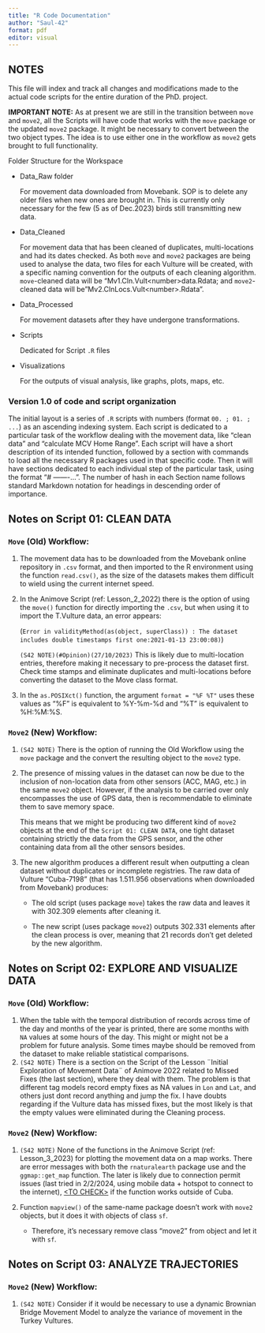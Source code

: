 ```yaml
---
title: "R Code Documentation"
author: "Saul-42"
format: pdf
editor: visual
---
```


## NOTES

This file will index and track all changes and modifications made to the actual code scripts for the entire duration of the PhD. project.

**IMPORTANT NOTE:** As at present we are still in the transition between `move` and `move2`, all the Scripts will have code that works with the `move` package or the updated `move2` package. It might be necessary to convert between the two object types. The idea is to use either one in the workflow as `move2` gets brought to full functionality.

Folder Structure for the Workspace

-   Data_Raw folder

    For movement data downloaded from Movebank. SOP is to delete any older files when new ones are brought in. This is currently only necessary for the few (5 as of Dec.2023) birds still transmitting new data.

-   Data_Cleaned

    For movement data that has been cleaned of duplicates, multi-locations and had its dates checked. As both `move` and `move2` packages are being used to analyse the data, two files for each Vulture will be created, with a specific naming convention for the outputs of each cleaning algorithm. `move`-cleaned data will be "Mv1.Cln.Vult\<number\>data.Rdata; and `move2`-cleaned data will be"Mv2.ClnLocs.Vult\<number\>.Rdata".

-   Data_Processed

    For movement datasets after they have undergone transformations.

-   Scripts

    Dedicated for Script `.R` files

-   Visualizations

    For the outputs of visual analysis, like graphs, plots, maps, etc.

### Version 1.0 of code and script organization

The initial layout is a series of `.R` scripts with numbers (format `00. ; 01. ; ...`) as an ascending indexing system. Each script is dedicated to a particular task of the workflow dealing with the movement data, like "clean data" and "calculate MCV Home Range". Each script will have a short description of its intended function, followed by a section with commands to load all the necessary R packages used in that specific code. Then it will have sections dedicated to each individual step of the particular task, using the format "\# <Step Name> -------...". The number of hash in each Section name follows standard Markdown notation for headings in descending order of importance.

## Notes on Script 01: CLEAN DATA

### `Move` (Old) Workflow:

1.  The movement data has to be downloaded from the Movebank online repository in `.csv` format, and then imported to the R environment using the function `read.csv()`, as the size of the datasets makes them difficult to wield using the current internet speed.

2.  In the Animove Script (ref: Lesson_2_2022) there is the option of using the `move()` function for directly importing the `.csv`, but when using it to import the T.Vulture data, an error appears:

    (`Error in validityMethod(as(object, superClass)) : The dataset includes double timestamps first one:2021-01-13 23:00:08)`)

    `(S42 NOTE)(#Opinion)(27/10/2023)` This is likely due to multi-location entries, therefore making it necessary to pre-process the dataset first. Check time stamps and eliminate duplicates and multi-locations before converting the dataset to the Move class format.

3.  In the `as.POSIXct()` function, the argument `format = "%F %T"` uses these values as "%F" is equivalent to %Y-%m-%d and "%T" is equivalent to %H:%M:%S.

### `Move2` (New) Workflow:

1.  `(S42 NOTE)` There is the option of running the Old Workflow using the `move` package and the convert the resulting object to the `move2` type.

2.  The presence of missing values in the dataset can now be due to the inclusion of non-location data from other sensors (ACC, MAG, etc.) in the same `move2` object. However, if the analysis to be carried over only encompasses the use of GPS data, then is recommendable to eliminate them to save memory space.

    This means that we might be producing two different kind of `move2` objects at the end of the `Script 01: CLEAN DATA`, one tight dataset containing strictly the data from the GPS sensor, and the other containing data from all the other sensors besides.

3.  The new algorithm produces a different result when outputting a clean dataset without duplicates or incomplete registries. The raw data of Vulture "Cuba-7198" (that has 1.511.956 observations when downloaded from Movebank) produces:

    -   The old script (uses package `move`) takes the raw data and leaves it with 302.309 elements after cleaning it.

    -   The new script (uses package `move2`) outputs 302.331 elements after the clean process is over, meaning that 21 records don't get deleted by the new algorithm.

## Notes on Script 02: EXPLORE AND VISUALIZE DATA

### `Move` (Old) Workflow:

1.  When the table with the temporal distribution of records across time of the day and months of the year is printed, there are some months with `NA` values at some hours of the day. This might or might not be a problem for future analysis. Some times maybe should be removed from the dataset to make reliable statistical comparisons.
2.  `(S42 NOTE)` There is a section on the Script of the Lesson ¨Initial Exploration of Movement Data¨ of Animove 2022 related to Missed Fixes (the last section), where they deal with them. The problem is that different tag models record empty fixes as NA values in `Lon` and `Lat`, and others just dont record anything and jump the fix. I have doubts regarding if the Vulture data has missed fixes, but the most likely is that the empty values were eliminated during the Cleaning process.

### `Move2` (New) Workflow:

1.  `(S42 NOTE)` None of the functions in the Animove Script (ref: Lesson_3_2023) for plotting the movement data on a map works. There are error messages with both the `rnaturalearth` package use and the `ggmap::get_map` function. The later is likely due to connection permit issues (last tried in 2/2/2024, using mobile data + hotspot to connect to the internet), [\<TO CHECK\>]{.underline} if the function works outside of Cuba.

2.  Function `mapview()` of the same-name package doesn't work with `move2` objects, but it does it with objects of class `sf`.

    -   Therefore, it's necessary remove class "move2" from object and let it with `sf`.

## Notes on Script 03: ANALYZE TRAJECTORIES

### `Move2` (New) Workflow:

1.  `(S42 NOTE)` Consider if it would be necessary to use a dynamic Brownian Bridge Movement Model to analyze the variance of movement in the Turkey Vultures.
